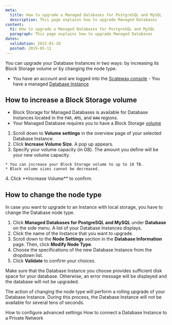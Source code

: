 ```yaml
---
meta:
  title: How to upgrade a Managed Databases for PostgreSQL and MySQL
  description: This page explains how to upgrade Managed Databases
content:
  h1: How to upgrade a Managed Databases for PostgreSQL and MySQL
  paragraph: This page explains how to upgrade Managed Databases
dates:
  validation: 2022-01-28
  posted: 2019-05-11
---
```

You can upgrade your Database Instances in two ways: by increasing its Block Storage volume or by changing the node type.

<Message type="requirement">

  - You have an account and are logged into the [Scaleway console](https://console.scaleway.com)  - You have a managed [Database Instance](/database/managed-databases-for-postgresql-and-mysql/concepts/#managed-database)

</Message>

## How to increase a Block Storage volume

<Message type="note">

- Block Storage for Managed Databases is available for Database Instances located in the `PAR`, `AMS`, and `WAW` regions.
- Your Managed Database requires you to have a Block Storage [volume](/storage/block/concepts/#block-device) 

</Message>

1. Scroll down to **Volume settings** in the overview page of your selected Database Instance.
2. Click **Increase Volume Size**. A pop up appears. 
3. Specify your volume capacity (in GB). The amount you define will be your new volume capacity.
  <Message type="important">

    * You can increase your Block Storage volume to up to 10 TB. 
    * Block volume sizes cannot be decreased.

  </Message>
4. Click **Increase Volume** to confirm. 

## How to change the node type

In case you want to upgrade to an Instance with local storage, you have to change the Database node type. 

1. Click **Managed Databases for PostgreSQL and MySQL** under **Database** on the side menu. A list of your Database Instances displays. 
2. Click the name of the Instance that you want to upgrade.
3. Scroll down to the **Node Settings** section in the **Database Information** page. Then, click **Modify Node Type**.
4. Choose the specifications of the new Database Instance from the dropdown list.
5. Click **Validate** to confirm your choices. 
  <Message type="important">

  Make sure that the Database Instance you choose provides sufficient disk space for your database. Otherwise, an error message will be displayed and the database will not be upgraded.

  </Message>

The action of changing the node type will perform a rolling upgrade of your Database Instance. During this process, the Database Instance will not be available for several tens of seconds.

<Navigation title="See Also">
  <PreviousButton to="/database/managed-databases-for-postgresql-and-mysql/how-to/configure-advanced-settings/">How to configure advanced settings</PreviousButton>
  <NextButton to="/database/managed-databases-for-postgresql-and-mysql/how-to/connect-database-private-network/">How to connect a Database Instance to a Private Network</NextButton>
</Navigation>
